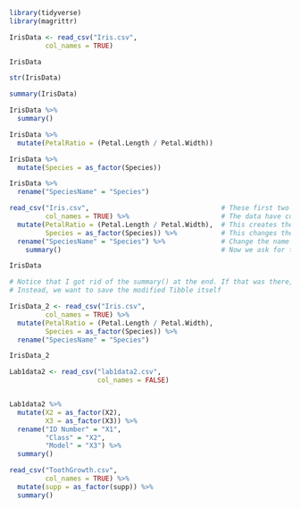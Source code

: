 
```{r libraries}

library(tidyverse)
library(magrittr)

```

```{r 1}

IrisData <- read_csv("Iris.csv", 
         col_names = TRUE)

IrisData
```

```{r 2}

str(IrisData)

```

```{r 3}

summary(IrisData)

```

```{r 4}

IrisData %>%
  summary()

```

```{r 5}

IrisData %>%
  mutate(PetalRatio = (Petal.Length / Petal.Width))

```

```{r 6}

IrisData %>%
  mutate(Species = as_factor(Species))

```

```{r 6.5}

IrisData %>%
  rename("SpeciesName" = "Species")

```

```{r 7}

read_csv("Iris.csv",                                 # These first two lines read in the data
         col_names = TRUE) %>%                       # The data have column names, then we pipe to the next function
  mutate(PetalRatio = (Petal.Length / Petal.Width),  # This creates the petal ratio variable
         Species = as_factor(Species)) %>%           # This changes the species variable to a factor variable, then pipe again
  rename("SpeciesName" = "Species") %>%              # Change the name of the species variable, then pipe again
    summary()                                        # Now we ask for the summary 

```

```{r 8}

IrisData

```

```{r 9}

# Notice that I got rid of the summary() at the end. If that was there, all we would be saving is the summary. 
# Instead, we want to save the modified Tibble itself

IrisData_2 <- read_csv("Iris.csv",                                
         col_names = TRUE) %>%                       
  mutate(PetalRatio = (Petal.Length / Petal.Width),  
         Species = as_factor(Species)) %>%
  rename("SpeciesName" = "Species")

IrisData_2
```

```{r 10}

Lab1data2 <- read_csv("lab1data2.csv", 
                      col_names = FALSE)


Lab1data2 %>%
  mutate(X2 = as_factor(X2),
         X3 = as_factor(X3)) %>%
  rename("ID Number" = "X1",
         "Class" = "X2",
         "Model" = "X3") %>%
  summary()

read_csv("ToothGrowth.csv",
         col_names = TRUE) %>%
  mutate(supp = as_factor(supp)) %>%
  summary()
```
